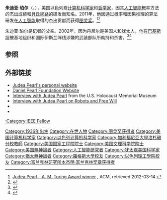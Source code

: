 {{Infobox scientist
|image                    =
|caption                  = 朱迪亚·珀尔
| name                    = 朱迪亚·珀尔
| birth_date              = {{birth date and age|1936|9|4}} 
| birth_place             = 现今[[以色列|以色列]][[特拉维夫|特拉维夫]], [[巴勒斯坦託管地|巴勒斯坦託管地]] 

| death_date              = 
| death_place             = 
| residence               = 
| citizenship             =
| nationality             = [[以色列裔|以色列裔]]<br />[[美国人|美国人]]
| ethnicity               =
| field                   = [[计算机科学|计算机科学]]<br />[[统计学|统计学]]
| work_institution        = 
| alma_mater              = [[以色列理工学院|以色列理工学院]] <br />[[羅格斯大學|羅格斯大學]]<br />[[纽约大学坦登工程学院|纽约大学坦登工程学院]]
| doctoral_advisor        = L. Strauss<br />L. Bergstein
| doctoral_students       = 
| thesis_title = {{tsl|en|Pearl vortex||Vortex Theory of Superconductive Memories}}
| thesis_year = 1965
| known_for               = [[人工智能|人工智能]]<br />[[因果|因果]]<br />[[貝氏網路|貝氏網路]]
| author_abbreviation_bot = 
| author_abbreviation_zoo = 
| prizes                  = [[图灵奖|图灵奖]]
| religion                = [[猶太無神論者|猶太無神論者]]
| footnotes               = 
| website                 = http://bayes.cs.ucla.edu/jp_home.html
| spouse                  = Ruth
}}

'''朱迪亚·珀尔'''（{{lang-en|'''Judea Pearl'''}}，{{bd|1936年|catIdx=Pearl, Judea}}），美国以色列裔[[计算机科学家|计算机科学家]]和[[哲学家|哲学家]]，因其[[人工智能|人工智能]]概率方法的杰出成绩和[[貝氏網路|貝氏網路]]的研发而知名。2011年，他因通过概率和因果推理的算法研发在[[人工智能|人工智能]]取得的杰出贡献而获得[[图灵奖|图灵奖]]。<ref name="acm-turing">[http://amturing.acm.org/award_winners/pearl_2658896.cfm Judea Pearl – A. M. Turing Award winner] {{Wayback|url=http://amturing.acm.org/award_winners/pearl_2658896.cfm |date=20170826024415 }}, ACM, retrieved 2012-03-14.</ref><ref name="acm_2011_Turing_award_ Judea_Pearl_press_release">{{cite web
 |author      = Gold, Virginia
 |title       = Judea Pearl Wins ACM A.M. Turing Award for Contributions that Transformed Artificial Intelligence
 |publisher   = The [[计算机协会|Association for Computing Machinery]]
 |date        = March 15, 2012
 |url         = http://www.acm.org/press-room/news-releases/2012/turing-award-11
 |accessdate  = March 15, 2012
 |archiveurl  = https://www.webcitation.org/66CCWiGVz?url=http://www.acm.org/press-room/news-releases/2012/turing-award-11
 |archivedate = 2012-03-16
 |quote       = [[计算机协会|ACM]], the [[计算机协会|Association for Computing Machinery]] today named Judea Pearl of the [[加州大学洛杉矶分校|University of California, Los Angeles]] the winner of the 2011 ACM [[图灵奖|A.M. Turing Award]] for innovations that enabled remarkable advances in the partnership between humans and machines that is the foundation of [[人工智能|Artificial Intelligence]] (AI).
 |dead-url    = yes
}}</ref>

朱迪亚·珀尔是记者{{le|丹尼尔·珀尔|Daniel Pearl}}的父亲。2002年，因为丹尼尔是美国人和犹太人，他在[[巴基斯坦|巴基斯坦]]被基地组织和国际伊斯兰阵线涉嫌的武装部队所劫持和杀害。<ref name = "Time">{{cite journal
 |last1        = Fonda
 |first1       = Daren
 |date         = September 27, 2003
 |title        = On the Trail of Daniel Pearl
 |journal      = [[時代_(雜誌)|TIME]]
 |accessdate   = July 20, 2011
 |url          = http://www.time.com/time/arts/article/0,8599,490640,00.html
 |archive-date = 2013-08-27
 |archive-url  = https://web.archive.org/web/20130827043330/http://www.time.com/time/arts/article/0,8599,490640,00.html
 |dead-url     = no
}}</ref><ref name = "ATO">{{cite web
 |url          = http://www.atimes.com/atimes/South_Asia/EF28Df02.html
 |title        = Who killed Daniel Pearl?
 |first        = Pepe
 |last         = Escobar
 |authorlink   = Pepe Escobar
 |publisher    = [[亞洲時報在線|Asia Times Online]]
 |date         = June 28, 2003
 |work         = Book Review
 |accessdate   = July 20, 2011
 |archive-date = 2011-07-12
 |archive-url  = https://wayback.archive-it.org/all/20110712153237/http://atimes.com/atimes/South_Asia/EF28Df02.html
 |dead-url     = yes
}}</ref>

==参照==
{{Reflist|2}}

==外部链接==
{{Portal|Biography|Greater Los Angeles|Israel}}
*[http://bayes.cs.ucla.edu/jp_home.html Judea Pearl's personal website] {{Wayback|url=http://bayes.cs.ucla.edu/jp_home.html |date=20110319041520 }}
*[http://www.danielpearl.org Daniel Pearl Foundation Website] {{Wayback|url=http://www.danielpearl.org/ |date=20190503112818 }}
*[http://www.ushmm.org/museum/exhibit/focus/antisemitism/voices/transcript/?content=20070927 Interview with Judea Pearl] {{Wayback|url=http://www.ushmm.org/museum/exhibit/focus/antisemitism/voices/transcript/?content=20070927 |date=20130319002413 }} from the U.S. Holocaust Memorial Museum
*[http://thesciencenetwork.org/programs/cogsci-2011/interview-with-judea-pearl Interview with Judea Pearl on Robots and Free Will] {{Wayback|url=http://thesciencenetwork.org/programs/cogsci-2011/interview-with-judea-pearl |date=20210310230218 }}
*{{MathGenealogy |id=70481 |title=Judea Pearl}}
*{{AIGenealogy |id=595 |title=Judea Pearl}}

{{图灵奖}}
{{富兰克林研究所本杰明·富兰克林奖章获得者}}

{{Authority control}}

{{DEFAULTSORT:Pearl, Judea}}
[[Category:1936年出生|Category:1936年出生]]
[[Category:在世人物|Category:在世人物]]
[[Category:图灵奖获得者|Category:图灵奖获得者]]
[[Category:美国计算机科学家|Category:美国计算机科学家]]
[[Category:以色列计算机科学家|Category:以色列计算机科学家]]
[[Category:加利福尼亞大學洛杉磯分校教師|Category:加利福尼亞大學洛杉磯分校教師]]
[[Category:美国国家工程院院士|Category:美国国家工程院院士]]
[[Category:美国文理科学院院士|Category:美国文理科学院院士]]
[[Category:美国無神論者|Category:美国無神論者]]
[[Category:人工智能研究者|Category:人工智能研究者]]
[[Category:犹太裔美国科学家|Category:犹太裔美国科学家]]
[[Category:猶太無神論者|Category:猶太無神論者]]
[[:Category:IEEE_Fellow|:Category:IEEE Fellow]]
[[Category:羅格斯大學校友|Category:羅格斯大學校友]]
[[Category:以色列理工學院校友|Category:以色列理工學院校友]]
[[Category:富兰克林研究所本杰明·富兰克林奖章获得者|Category:富兰克林研究所本杰明·富兰克林奖章获得者]]